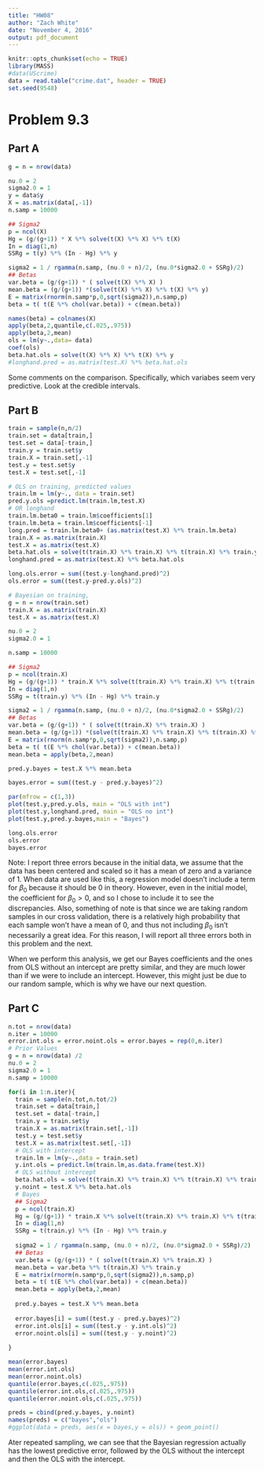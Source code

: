 ```yaml
---
title: "HW08"
author: "Zach White"
date: "November 4, 2016"
output: pdf_document
---
```


```r
knitr::opts_chunk$set(echo = TRUE)
library(MASS)
#data(UScrime)
data = read.table("crime.dat", header = TRUE)
set.seed(9548)
```

# Problem 9.3

## Part A
```r
g = n = nrow(data)

nu.0 = 2
sigma2.0 = 1
y = data$y
X = as.matrix(data[,-1])
n.samp = 10000

## Sigma2
p = ncol(X)
Hg = (g/(g+1)) * X %*% solve(t(X) %*% X) %*% t(X)
In = diag(1,n)
SSRg = t(y) %*% (In - Hg) %*% y

sigma2 = 1 / rgamma(n.samp, (nu.0 + n)/2, (nu.0*sigma2.0 + SSRg)/2)
## Betas
var.beta = (g/(g+1)) * ( solve(t(X) %*% X) )
mean.beta = (g/(g+1)) *(solve(t(X) %*% X) %*% t(X) %*% y)
E = matrix(rnorm(n.samp*p,0,sqrt(sigma2)),n.samp,p)
beta = t( t(E %*% chol(var.beta)) + c(mean.beta))

names(beta) = colnames(X)
apply(beta,2,quantile,c(.025,.975))
apply(beta,2,mean)
ols = lm(y~.,data= data)
coef(ols)
beta.hat.ols = solve(t(X) %*% X) %*% t(X) %*% y
#longhand.pred = as.matrix(test.X) %*% beta.hat.ols
```

Some comments on the comparison.  Specifically, which variabes seem very predictive.  Look at the credible intervals.

## Part B
```r
train = sample(n,n/2)
train.set = data[train,]
test.set = data[-train,]
train.y = train.set$y
train.X = train.set[,-1]
test.y = test.set$y
test.X = test.set[,-1]

# OLS on training, predicted values
train.lm = lm(y~., data = train.set)
pred.y.ols =predict.lm(train.lm,test.X)
# OR longhand
train.lm.beta0 = train.lm$coefficients[1]
train.lm.beta = train.lm$coefficients[-1]
long.pred = train.lm.beta0+ (as.matrix(test.X) %*% train.lm.beta)
train.X = as.matrix(train.X)
test.X = as.matrix(test.X)
beta.hat.ols = solve(t(train.X) %*% train.X) %*% t(train.X) %*% train.y
longhand.pred = as.matrix(test.X) %*% beta.hat.ols

long.ols.error = sum((test.y-longhand.pred)^2)
ols.error = sum((test.y-pred.y.ols)^2)

# Bayesian on training, 
g = n = nrow(train.set)
train.X = as.matrix(train.X)
test.X = as.matrix(test.X)

nu.0 = 2
sigma2.0 = 1

n.samp = 10000

## Sigma2
p = ncol(train.X)
Hg = (g/(g+1)) * train.X %*% solve(t(train.X) %*% train.X) %*% t(train.X)
In = diag(1,n)
SSRg = t(train.y) %*% (In - Hg) %*% train.y

sigma2 = 1 / rgamma(n.samp, (nu.0 + n)/2, (nu.0*sigma2.0 + SSRg)/2)
## Betas
var.beta = (g/(g+1)) * ( solve(t(train.X) %*% train.X) )
mean.beta = (g/(g+1)) *(solve(t(train.X) %*% train.X) %*% t(train.X) %*% train.y)
E = matrix(rnorm(n.samp*p,0,sqrt(sigma2)),n.samp,p)
beta = t( t(E %*% chol(var.beta)) + c(mean.beta))
mean.beta = apply(beta,2,mean)

pred.y.bayes = test.X %*% mean.beta

bayes.error = sum((test.y - pred.y.bayes)^2)

par(mfrow = c(1,3))
plot(test.y,pred.y.ols, main = "OLS with int")
plot(test.y,longhand.pred, main = "OLS no int")
plot(test.y,pred.y.bayes,main = "Bayes")

long.ols.error
ols.error
bayes.error
```
Note: I report three errors because in the initial data, we assume that the data has been centered and scaled so it has a mean of zero and a variance of 1.  When data are used like this, a regression model doesn't include a term for $\beta_0$ because it should be 0 in theory.  However, even in the initial model, the coefficient for $\beta_0 > 0$, and so I chose to include it to see the discrepancies.  Also, something of note is that since we are taking random samples in our cross validation, there is a relatively high probability that each sample won't have a mean of 0, and thus not including $\beta_0$ isn't necessarily a great idea.  For this reason, I will report all three errors both in this problem and the next.

When we perform this analysis, we get our Bayes coefficients and the ones from OLS without an intercept are pretty similar, and they are much lower than if we were to include an intercept.  However, this might just be due to our random sample, which is why we have our next question.

## Part C
```r
n.tot = nrow(data)
n.iter = 10000
error.int.ols = error.noint.ols = error.bayes = rep(0,n.iter)
# Prior Values
g = n = nrow(data) /2
nu.0 = 2
sigma2.0 = 1
n.samp = 10000

for(i in 1:n.iter){
  train = sample(n.tot,n.tot/2)
  train.set = data[train,]
  test.set = data[-train,]
  train.y = train.set$y
  train.X = as.matrix(train.set[,-1])
  test.y = test.set$y
  test.X = as.matrix(test.set[,-1])
  # OLS with intercept
  train.lm = lm(y~.,data = train.set)
  y.int.ols = predict.lm(train.lm,as.data.frame(test.X))
  # OLS without intercept
  beta.hat.ols = solve(t(train.X) %*% train.X) %*% t(train.X) %*% train.y
  y.noint = test.X %*% beta.hat.ols
  # Bayes
  ## Sigma2
  p = ncol(train.X)
  Hg = (g/(g+1)) * train.X %*% solve(t(train.X) %*% train.X) %*% t(train.X)
  In = diag(1,n)
  SSRg = t(train.y) %*% (In - Hg) %*% train.y
  
  sigma2 = 1 / rgamma(n.samp, (nu.0 + n)/2, (nu.0*sigma2.0 + SSRg)/2)
  ## Betas
  var.beta = (g/(g+1)) * ( solve(t(train.X) %*% train.X) )
  mean.beta = var.beta %*% t(train.X) %*% train.y
  E = matrix(rnorm(n.samp*p,0,sqrt(sigma2)),n.samp,p)
  beta = t( t(E %*% chol(var.beta)) + c(mean.beta))
  mean.beta = apply(beta,2,mean)
  
  pred.y.bayes = test.X %*% mean.beta
  
  error.bayes[i] = sum((test.y - pred.y.bayes)^2)
  error.int.ols[i] = sum((test.y - y.int.ols)^2)
  error.noint.ols[i] = sum((test.y - y.noint)^2)
  
}

mean(error.bayes)
mean(error.int.ols)
mean(error.noint.ols)
quantile(error.bayes,c(.025,.975))
quantile(error.int.ols,c(.025,.975))
quantile(error.noint.ols,c(.025,.975))

preds = cbind(pred.y.bayes, y.noint)
names(preds) = c("bayes","ols")
#ggplot(data = preds, aes(x = bayes,y = ols)) + geom_point()

```

Ater repeated sampling, we can see that the Bayesian regression actually has the lowest predictive error, followed by the OLS without the intercept and then the OLS with the intercept.